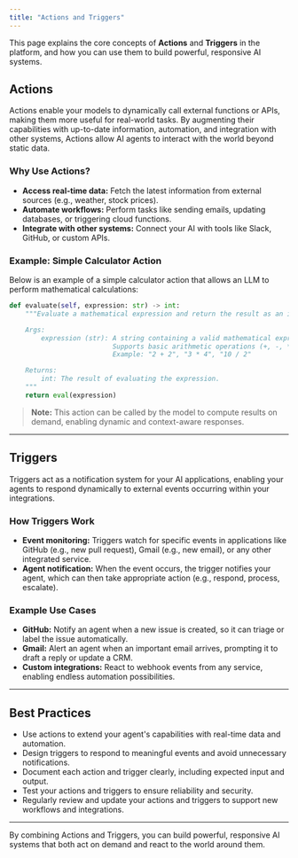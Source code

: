 ```yaml
---
title: "Actions and Triggers"
---
```


This page explains the core concepts of **Actions** and **Triggers** in the platform, and how you can use them to build powerful, responsive AI systems.

## Actions

Actions enable your models to dynamically call external functions or APIs, making them more useful for real-world tasks. By augmenting their capabilities with up-to-date information, automation, and integration with other systems, Actions allow AI agents to interact with the world beyond static data.

### Why Use Actions?

- **Access real-time data:** Fetch the latest information from external sources (e.g., weather, stock prices).
- **Automate workflows:** Perform tasks like sending emails, updating databases, or triggering cloud functions.
- **Integrate with other systems:** Connect your AI with tools like Slack, GitHub, or custom APIs.

### Example: Simple Calculator Action

Below is an example of a simple calculator action that allows an LLM to perform mathematical calculations:

```python
def evaluate(self, expression: str) -> int:
    """Evaluate a mathematical expression and return the result as an integer.

    Args:
        expression (str): A string containing a valid mathematical expression.
                          Supports basic arithmetic operations (+, -, *, /, **).
                          Example: "2 + 2", "3 * 4", "10 / 2"

    Returns:
        int: The result of evaluating the expression.
    """
    return eval(expression)
```

> **Note:** This action can be called by the model to compute results on demand, enabling dynamic and context-aware responses.

---

## Triggers

Triggers act as a notification system for your AI applications, enabling your agents to respond dynamically to external events occurring within your integrations.

### How Triggers Work

- **Event monitoring:** Triggers watch for specific events in applications like GitHub (e.g., new pull request), Gmail (e.g., new email), or any other integrated service.
- **Agent notification:** When the event occurs, the trigger notifies your agent, which can then take appropriate action (e.g., respond, process, escalate).

### Example Use Cases

- **GitHub:** Notify an agent when a new issue is created, so it can triage or label the issue automatically.
- **Gmail:** Alert an agent when an important email arrives, prompting it to draft a reply or update a CRM.
- **Custom integrations:** React to webhook events from any service, enabling endless automation possibilities.

---

## Best Practices

- Use actions to extend your agent's capabilities with real-time data and automation.
- Design triggers to respond to meaningful events and avoid unnecessary notifications.
- Document each action and trigger clearly, including expected input and output.
- Test your actions and triggers to ensure reliability and security.
- Regularly review and update your actions and triggers to support new workflows and integrations.

---

By combining Actions and Triggers, you can build powerful, responsive AI systems that both act on demand and react to the world around them. 